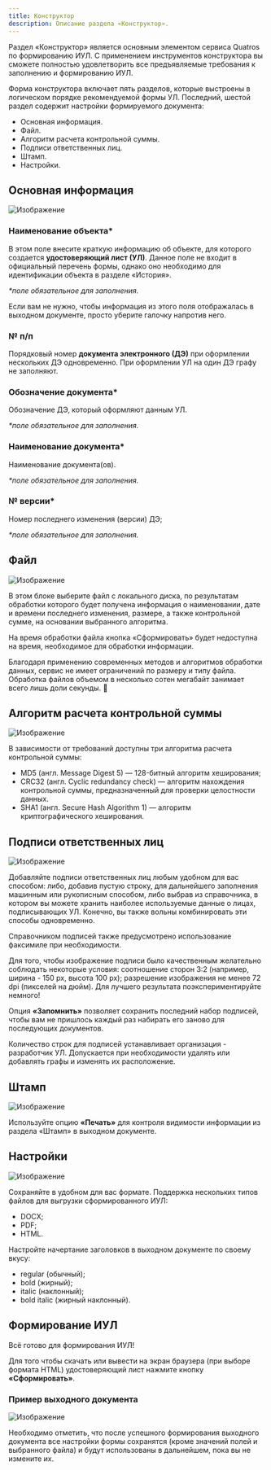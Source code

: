 ```yaml
---
title: Конструктор
description: Описание раздела «Конструктор».
---
```



Раздел «Конструктор» является основным элементом сервиса Quatros по формированию ИУЛ. С применением инструментов конструктора вы сможете полностью удовлетворить все предъявляемые требования к заполнению и формированию ИУЛ.

Форма конструктора включает пять разделов, которые выстроены в логическом порядке рекомендуемой формы УЛ. Последний, шестой раздел содержит настройки формируемого документа:

- Основная информация.
- Файл.
- Алгоритм расчета контрольной суммы.
- Подписи ответственных лиц.
- Штамп.
- Настройки.

## Основная информация

![Изображение](../../assets/builder/1-main-information.png "Основная информация")

### Наименование объекта\*

В этом поле внесите краткую информацию об объекте, для которого создается **удостоверяющий лист (УЛ)**. Данное поле не входит в официальный перечень формы, однако оно необходимо для идентификации объекта в разделе «История».

_\*поле обязательное для заполнения._

<Aside type="tip">
  Если вам не нужно, чтобы информация из этого поля отображалась в выходном
  документе, просто уберите галочку напротив него.
</Aside>

### № п/п

Порядковый номер **документа электронного (ДЭ)** при оформлении нескольких ДЭ одновременно. При оформлении УЛ на один ДЭ графу не заполняют.

### Обозначение документа\*

Обозначение ДЭ, который оформляют данным УЛ.

_\*поле обязательное для заполнения._

### Наименование документа\*

Наименование документа(ов).

_\*поле обязательное для заполнения._

### № версии\*

Номер последнего изменения (версии) ДЭ;

_\*поле обязательное для заполнения._

## Файл

![Изображение](../../assets/builder/2-file.png "Файл")

В этом блоке выберите файл с локального диска, по результатам обработки которого будет получена информация о наименовании, дате и времени последнего изменения, размере, а также контрольной сумме, на основании выбранного алгоритма.

На время обработки файла кнопка «Сформировать» будет недоступна на время, необходимое для обработки информации.

<Aside type="note">
  Благодаря применению современных методов и алгоритмов обработки данных, сервис
  не имеет ограничений по размеру и типу файла. Обработка файлов объемом в
  несколько сотен мегабайт занимает всего лишь доли секунды. 🚀
</Aside>

## Алгоритм расчета контрольной суммы

![Изображение](../../assets/builder/3-algorithm.png "Алгоритм расчета контрольной суммы")

В зависимости от требований доступны три алгоритма расчета контрольной суммы:

- MD5 (англ. Message Digest 5) — 128-битный алгоритм хеширования;
- CRC32 (англ. Cyclic redundancy check) — алгоритм нахождения контрольной суммы, предназначенный для проверки целостности данных.
- SHA1 (англ. Secure Hash Algorithm 1) — алгоритм криптографического хеширования.

## Подписи ответственных лиц

![Изображение](../../assets/builder/4-signs.png "Подписи ответственных лиц")

Добавляйте подписи ответственных лиц любым удобном для вас способом: либо, добавив пустую строку, для дальнейшего заполнения машинным или рукописным способом, либо выбрав из справочника, в котором вы можете хранить наиболее используемые данные о лицах, подписывающих УЛ. Конечно, вы также вольны комбинировать эти способы одновременно.

Справочником подписей также предусмотрено использование факсимиле при необходимости.

<Aside type="tip">
  Для того, чтобы изображение подписи было качественным желательно соблюдать
  некоторые условия: соотношение сторон 3:2 (например, ширина - 150 px, высота
  100 px); разрешение изображения не менее 72 dpi (пикселей на дюйм). Для
  лучшего результата поэкспериментируйте немного!
</Aside>

Опция **«Запомнить»** позволяет сохранить последний набор подписей, чтобы вам не пришлось каждый раз набирать его заново для последующих документов.

<Aside type="note">
  Количество строк для подписей устанавливает организация - разработчик УЛ.
  Допускается при необходимости удалять или добавлять графы и изменять их
  расположение.
</Aside>

## Штамп

![Изображение](../../assets/builder/5-footer.png "Штамп УЛ")

Используйте опцию **«Печать»** для контроля видимости информации из раздела «Штамп» в выходном
документе.

## Настройки

![Изображение](../../assets/builder/6-settings.png "Настройки формы")

Сохраняйте в удобном для вас формате. Поддержка нескольких типов файлов для выгрузки сформированного ИУЛ:

- DOCX;
- PDF;
- HTML.

Настройте начертание заголовков в выходном документе по своему вкусу:

- regular (обычный);
- bold (жирный);
- italic (наклонный);
- bold italic (жирный наклонный).

## Формирование ИУЛ

Всё готово для формирования ИУЛ!

Для того чтобы скачать или вывести на экран браузера (при выборе формата HTML) удостоверяющий лист нажмите кнопку **«Сформировать»**.

### Пример выходного документа

![Изображение](../../assets/builder/iul-example.jpg "Пример выходного документа ИУЛ")

<Aside type="note">
  Необходимо отметить, что после успешного формирования выходного документа все
  настройки формы сохранятся (кроме значений полей и выбранного файла) и будут
  использованы в дальнейшем, пока вы не измените их.
</Aside>
